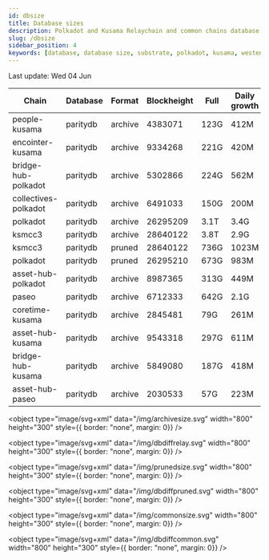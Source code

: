 ```yaml
---
id: dbsize
title: Database sizes
description: Polkadot and Kusama Relaychain and common chains database sizes
slug: /dbsize
sidebar_position: 4
keywords: [database, database size, substrate, polkadot, kusama, westend]
---
```



Last update: Wed 04 Jun

| Chain    | Database   | Format | Blockheight | Full         | Daily growth |
| ------------------------| ----------- | -------- | ------- | ---------- | ----- | 
| people-kusama | paritydb | archive | 4383071 | 123G | 412M |
| encointer-kusama | paritydb | archive | 9334268 | 221G | 420M |
| bridge-hub-polkadot | paritydb | archive | 5302866 | 224G | 562M |
| collectives-polkadot | paritydb | archive | 6491033 | 150G | 200M |
| polkadot | paritydb | archive | 26295209 | 3.1T | 3.4G |
| ksmcc3 | paritydb | archive | 28640122 | 3.8T | 2.9G |
| ksmcc3 | paritydb | pruned | 28640122 | 736G | 1023M |
| polkadot | paritydb | pruned | 26295210 | 673G | 983M |
| asset-hub-polkadot | paritydb | archive | 8987365 | 313G | 449M |
| paseo | paritydb | archive | 6712333 | 642G | 2.1G |
| coretime-kusama | paritydb | archive | 2845481 | 79G | 261M |
| asset-hub-kusama | paritydb | archive | 9543318 | 297G | 611M |
| bridge-hub-kusama | paritydb | archive | 5849080 | 187G | 418M |
| asset-hub-paseo | paritydb | archive | 2030533 | 57G | 223M |
<object type="image/svg+xml" data="/img/archivesize.svg" width="800" height="300" style={{ border: "none", margin: 0}} />

<object type="image/svg+xml" data="/img/dbdiffrelay.svg" width="800" height="300" style={{ border: "none", margin: 0}} />

<object type="image/svg+xml" data="/img/prunedsize.svg" width="800" height="300" style={{ border: "none", margin: 0}} />

<object type="image/svg+xml" data="/img/dbdiffpruned.svg" width="800" height="300" style={{ border: "none", margin: 0}} />

<object type="image/svg+xml" data="/img/commonsize.svg" width="800" height="300" style={{ border: "none", margin: 0}} />

<object type="image/svg+xml" data="/img/dbdiffcommon.svg" width="800" height="300" style={{ border: "none", margin: 0}} />
